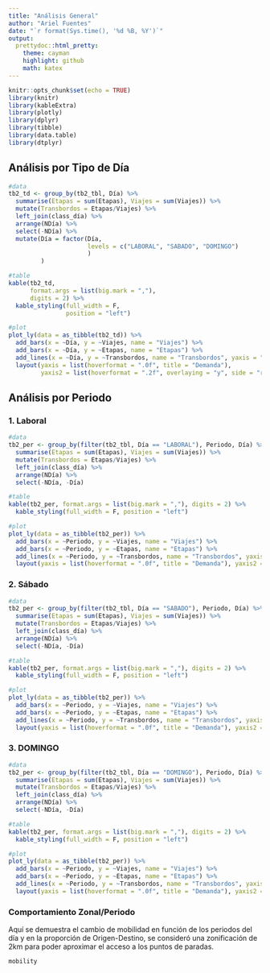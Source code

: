 ```yaml
---
title: "Análisis General"
author: "Ariel Fuentes"
date: "`r format(Sys.time(), '%d %B, %Y')`"
output: 
  prettydoc::html_pretty:
    theme: cayman
    highlight: github
    math: katex
---
```


```r
knitr::opts_chunk$set(echo = TRUE)
library(knitr)
library(kableExtra)
library(plotly)
library(dplyr)
library(tibble)
library(data.table)
library(dtplyr)
```

## Análisis por Tipo de Día

````r
#data
tb2_td <- group_by(tb2_tbl, Día) %>%
  summarise(Etapas = sum(Etapas), Viajes = sum(Viajes)) %>%
  mutate(Transbordos = Etapas/Viajes) %>%
  left_join(class_día) %>%
  arrange(NDía) %>%
  select(-NDía) %>%
  mutate(Día = factor(Día, 
                      levels = c("LABORAL", "SABADO", "DOMINGO")
                      )
         )

#table
kable(tb2_td, 
      format.args = list(big.mark = ","), 
      digits = 2) %>%
  kable_styling(full_width = F, 
                position = "left")

#plot
plot_ly(data = as_tibble(tb2_td)) %>%
  add_bars(x = ~Día, y = ~Viajes, name = "Viajes") %>%
  add_bars(x = ~Día, y = ~Etapas, name = "Etapas") %>%
  add_lines(x = ~Día, y = ~Transbordos, name = "Transbordos", yaxis = "y2") %>%
  layout(yaxis = list(hoverformat = ".0f", title = "Demanda"), 
         yaxis2 = list(hoverformat = ".2f", overlaying = "y", side = "right", title = "Transbordos" ),          barmode = "group")

````

## Análisis por Periodo

### 1. Laboral

````r
#data
tb2_per <- group_by(filter(tb2_tbl, Día == "LABORAL"), Periodo, Día) %>%
  summarise(Etapas = sum(Etapas), Viajes = sum(Viajes)) %>%
  mutate(Transbordos = Etapas/Viajes) %>%
  left_join(class_día) %>%
  arrange(NDía) %>%
  select(-NDía, -Día)

#table
kable(tb2_per, format.args = list(big.mark = ","), digits = 2) %>%
  kable_styling(full_width = F, position = "left")

#plot
plot_ly(data = as_tibble(tb2_per)) %>%
  add_bars(x = ~Periodo, y = ~Viajes, name = "Viajes") %>%
  add_bars(x = ~Periodo, y = ~Etapas, name = "Etapas") %>%
  add_lines(x = ~Periodo, y = ~Transbordos, name = "Transbordos", yaxis = "y2") %>%
  layout(yaxis = list(hoverformat = ".0f", title = "Demanda"), yaxis2 = list(hoverformat = ".2f", overlaying = "y", side = "right", title = "Transbordos" ), barmode = "group")
````

### 2. Sábado

````r
#data
tb2_per <- group_by(filter(tb2_tbl, Día == "SABADO"), Periodo, Día) %>%
  summarise(Etapas = sum(Etapas), Viajes = sum(Viajes)) %>%
  mutate(Transbordos = Etapas/Viajes) %>%
  left_join(class_día) %>%
  arrange(NDía) %>%
  select(-NDía, -Día)

#table
kable(tb2_per, format.args = list(big.mark = ","), digits = 2) %>%
  kable_styling(full_width = F, position = "left")

#plot
plot_ly(data = as_tibble(tb2_per)) %>%
  add_bars(x = ~Periodo, y = ~Viajes, name = "Viajes") %>%
  add_bars(x = ~Periodo, y = ~Etapas, name = "Etapas") %>%
  add_lines(x = ~Periodo, y = ~Transbordos, name = "Transbordos", yaxis = "y2") %>%
  layout(yaxis = list(hoverformat = ".0f", title = "Demanda"), yaxis2 = list(hoverformat = ".2f", overlaying = "y", side = "right", title = "Transbordos" ), barmode = "group")
````

### 3. DOMINGO

````r
#data
tb2_per <- group_by(filter(tb2_tbl, Día == "DOMINGO"), Periodo, Día) %>%
  summarise(Etapas = sum(Etapas), Viajes = sum(Viajes)) %>%
  mutate(Transbordos = Etapas/Viajes) %>%
  left_join(class_día) %>%
  arrange(NDía) %>%
  select(-NDía, -Día)

#table
kable(tb2_per, format.args = list(big.mark = ","), digits = 2) %>%
  kable_styling(full_width = F, position = "left")

#plot
plot_ly(data = as_tibble(tb2_per)) %>%
  add_bars(x = ~Periodo, y = ~Viajes, name = "Viajes") %>%
  add_bars(x = ~Periodo, y = ~Etapas, name = "Etapas") %>%
  add_lines(x = ~Periodo, y = ~Transbordos, name = "Transbordos", yaxis = "y2") %>%
  layout(yaxis = list(hoverformat = ".0f", title = "Demanda"), yaxis2 = list(hoverformat = ".2f", overlaying = "y", side = "right", title = "Transbordos" ), barmode = "group")
````

### Comportamiento Zonal/Periodo

Aquí se demuestra el cambio de mobilidad en función de los periodos del día y en la proporción de Origen-Destino, se consideró una zonificación de 2km para poder aproximar el acceso a los puntos de paradas.

````r
mobility
````
